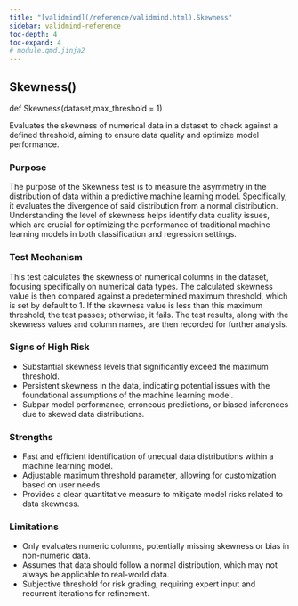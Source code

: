 ```yaml
---
title: "[validmind](/reference/validmind.html).Skewness"
sidebar: validmind-reference
toc-depth: 4
toc-expand: 4
# module.qmd.jinja2
---
```


<!-- function.qmd.jinja2 -->

## Skewness[()]{.muted}

<!-- signatures.jinja2 -->

::: {.signature}

<span class="kw">def</span> <span class="name">Skewness</span>(<span class="params"><span class="n">dataset</span><span class="muted">,</span></span><span class="params"><span class="n">max_threshold</span><span class="o"> = </span><span class="kc">1</span></span>)

:::

<!-- docstring.jinja2 -->

Evaluates the skewness of numerical data in a dataset to check against a defined threshold, aiming to ensure data quality and optimize model performance.

### Purpose

The purpose of the Skewness test is to measure the asymmetry in the distribution of data within a predictive machine learning model. Specifically, it evaluates the divergence of said distribution from a normal distribution. Understanding the level of skewness helps identify data quality issues, which are crucial for optimizing the performance of traditional machine learning models in both classification and regression settings.

### Test Mechanism

This test calculates the skewness of numerical columns in the dataset, focusing specifically on numerical data types. The calculated skewness value is then compared against a predetermined maximum threshold, which is set by default to 1. If the skewness value is less than this maximum threshold, the test passes; otherwise, it fails. The test results, along with the skewness values and column names, are then recorded for further analysis.

### Signs of High Risk

- Substantial skewness levels that significantly exceed the maximum threshold.
- Persistent skewness in the data, indicating potential issues with the foundational assumptions of the machine learning model.
- Subpar model performance, erroneous predictions, or biased inferences due to skewed data distributions.

### Strengths

- Fast and efficient identification of unequal data distributions within a machine learning model.
- Adjustable maximum threshold parameter, allowing for customization based on user needs.
- Provides a clear quantitative measure to mitigate model risks related to data skewness.

### Limitations

- Only evaluates numeric columns, potentially missing skewness or bias in non-numeric data.
- Assumes that data should follow a normal distribution, which may not always be applicable to real-world data.
- Subjective threshold for risk grading, requiring expert input and recurrent iterations for refinement.
